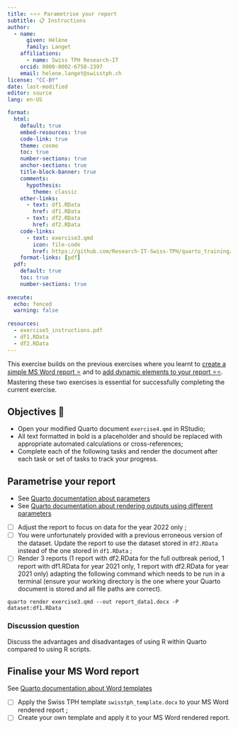 ```yaml
---
title: ⭐⭐⭐ Parametrise your report
subtitle: 📋 Instructions
author:
  - name:
      given: Hélène
      family: Langet
    affiliations:
      - name: Swiss TPH Research-IT
    orcid: 0000-0002-6758-2397
    email: helene.langet@swisstph.ch
license: "CC-BY"
date: last-modified
editor: source
lang: en-US

format:
  html:
    default: true
    embed-resources: true
    code-link: true
    theme: cosmo
    toc: true
    number-sections: true
    anchor-sections: true
    title-block-banner: true
    comments:
      hypothesis: 
        theme: classic
    other-links:
      - text: df1.RData
        href: df1.RData
      - text: df2.RData
        href: df2.RData
    code-links:
      - text: exercise3.qmd
        icon: file-code
        href: https://github.com/Research-IT-Swiss-TPH/quarto_training/blob/main/practicals/exercise3.qmd
    format-links: [pdf]
  pdf:
    default: true
    toc: true
    number-sections: true
    
execute:
  echo: fenced
  warning: false
    
resources:
  - exercise5_instructions.pdf
  - df1.RData
  - df2.RData
---
```


This exercise builds on the previous exercises where you learnt to [create a simple MS Word report ⭐](./exercise3_instructions.html) and to [add dynamic elements to your report ⭐⭐](./exercise4_instructions.html). Mastering these two exercises is essential for successfully completing the current exercise.

## Objectives 🎯

-   Open your modified Quarto document `exercise4.qmd` in RStudio;
-   All text formatted in bold is a placeholder and should be replaced with appropriate automated calculations or cross-references;
-   Complete each of the following tasks and render the document after each task or set of tasks to track your progress.

## Parametrise your report

::: callout-tip
-   See [Quarto documentation about parameters](https://quarto.org/docs/computations/parameters.html#knitr)
-   See [Quarto documentation about rendering outputs using different parameters](https://quarto.org/docs/computations/parameters.html#rendering)
:::

-   [ ] Adjust the report to focus on data for the year 2022 only ;
-   [ ] You were unfortunately provided with a previous erroneous version of the dataset. Update the report to use the dataset stored in `df2.RData` instead of the one stored in `df1.RData` ;
-   [ ] Render 3 reports (1 report with df2.RData for the full outbreak period, 1 report with df1.RData for year 2021 only, 1 report with df2.RData for year 2021 only) adapting the following command which needs to be run in a terminal (ensure your working directory is the one where your Quarto document is stored and all file paths are correct).

```         
quarto render exercise3.qmd --out report_data1.docx -P dataset:df1.RData
```

::: callout-important
### Discussion question

Discuss the advantages and disadvantages of using R within Quarto compared to using R scripts.
:::

## Finalise your MS Word report

::: callout-tip
See [Quarto documentation about Word templates](https://quarto.org/docs/output-formats/ms-word-templates.html)
:::

-   [ ] Apply the Swiss TPH template `swisstph_template.docx` to your MS Word rendered report ;
-   [ ] Create your own template and apply it to your MS Word rendered report.